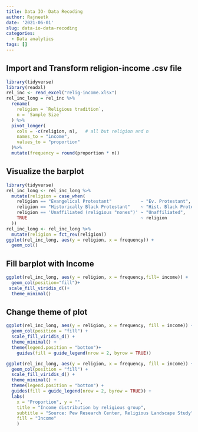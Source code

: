 ```yaml
---
title: Data IO- Data Recoding
author: Rajneetk
date: '2021-06-01'
slug: data-io-data-recoding
categories:
  - Data analytics
tags: []
---
```



## Import and Transform religion-income .csv file

```r
library(tidyverse)
library(readxl)
rel_inc <- read_excel("relig-income.xlsx")
rel_inc_long = rel_inc %>%
  rename( 
    religion = `Religious tradition`, 
    n = `Sample Size` 
  ) %>%
  pivot_longer( 
    cols = -c(religion, n),   # all but religion and n 
    names_to = "income",  
    values_to = "proportion" 
  )%>%
  mutate(frequency = round(proportion * n))

```


## Visualize the barplot
```r
library(tidyverse)
rel_inc_long <- rel_inc_long %>%
  mutate(religion = case_when(
    religion == "Evangelical Protestant"           ~ "Ev. Protestant",
    religion == "Historically Black Protestant"    ~ "Hist. Black Protestant",
    religion == 'Unaffiliated (religious "nones")' ~ "Unaffiliated",
    TRUE                                           ~ religion
  ))
rel_inc_long <- rel_inc_long %>%
  mutate(religion = fct_rev(religion))
ggplot(rel_inc_long, aes(y = religion, x = frequency)) +
  geom_col()
```

## Fill barplot with Income

```r
ggplot(rel_inc_long, aes(y = religion, x = frequency,fill= income)) +
  geom_col(position="fill")+
 scale_fill_viridis_d()+
  theme_minimal()
```


## Change theme of plot
```r
ggplot(rel_inc_long, aes(y = religion, x = frequency, fill = income)) +
  geom_col(position = "fill") +
  scale_fill_viridis_d() +
  theme_minimal() +
  theme(legend.position = "bottom")+
    guides(fill = guide_legend(nrow = 2, byrow = TRUE))

ggplot(rel_inc_long, aes(y = religion, x = frequency, fill = income)) +
  geom_col(position = "fill") +
  scale_fill_viridis_d() +
  theme_minimal() +
  theme(legend.position = "bottom") +
  guides(fill = guide_legend(nrow = 2, byrow = TRUE)) +
  labs(
    x = "Proportion", y = "", 
    title = "Income distribution by religious group", 
    subtitle = "Source: Pew Research Center, Religious Landscape Study", 
    fill = "Income" 
    )
```

